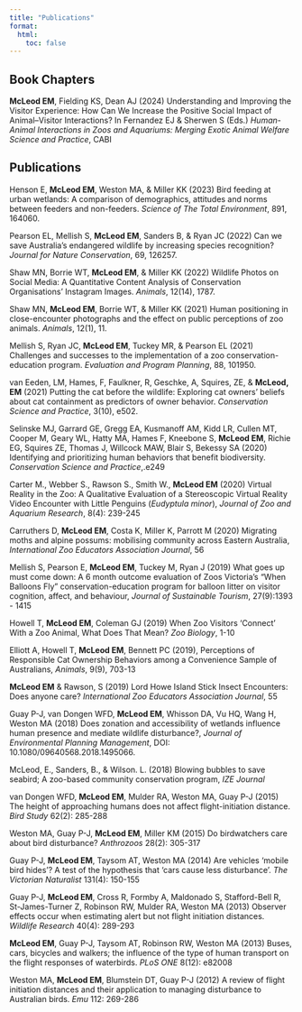 ```yaml
---
title: "Publications"
format:
  html:
    toc: false
---
```


## Book Chapters  

**McLeod EM**, Fielding KS, Dean AJ (2024) Understanding and Improving the Visitor Experience: How Can We Increase the Positive Social Impact of Animal–Visitor Interactions? In Fernandez EJ & Sherwen S (Eds.) *Human-Animal Interactions in Zoos and Aquariums: Merging Exotic Animal Welfare Science and Practice*, CABI  

## Publications  

Henson E, **McLeod EM**, Weston MA, & Miller KK (2023) Bird feeding at urban wetlands: A comparison of demographics, attitudes and norms between feeders and non-feeders. *Science of The Total Environment*, 891, 164060.  

Pearson EL, Mellish S, **McLeod EM**, Sanders B, & Ryan JC (2022) Can we save Australia’s endangered wildlife by increasing species recognition? *Journal for Nature Conservation*, 69, 126257.  

Shaw MN, Borrie WT, **McLeod EM**, & Miller KK (2022) Wildlife Photos on Social Media: A Quantitative Content Analysis of Conservation Organisations’ Instagram Images. *Animals*, 12(14), 1787.  

Shaw MN, **McLeod EM**, Borrie WT, & Miller KK (2021) Human positioning in close-encounter photographs and the effect on public perceptions of zoo animals. *Animals*, 12(1), 11.  

Mellish S, Ryan JC, **McLeod EM**, Tuckey MR, & Pearson EL (2021) Challenges and successes to the implementation of a zoo conservation-education program. *Evaluation and Program Planning*, 88, 101950.  

van Eeden, LM, Hames, F, Faulkner, R, Geschke, A, Squires, ZE, & **McLeod, EM** (2021) Putting the cat before the wildlife: Exploring cat owners' beliefs about cat containment as predictors of owner behavior. *Conservation Science and Practice*, 3(10), e502.  

Selinske MJ, Garrard GE, Gregg EA, Kusmanoff AM, Kidd LR, Cullen MT, Cooper M, Geary WL, Hatty MA, Hames F, Kneebone S, **McLeod EM**, Richie EG, Squires ZE, Thomas J, Willcock MAW, Blair S, Bekessy SA (2020) Identifying and prioritizing human behaviors that benefit biodiversity. *Conservation Science and Practice*,.e249  

Carter M., Webber S., Rawson S., Smith W., **McLeod EM** (2020) Virtual Reality in the Zoo: A Qualitative Evaluation of a Stereoscopic Virtual Reality Video Encounter with Little Penguins (*Eudyptula minor*), *Journal of Zoo and Aquarium Research*, 8(4): 239-245  

Carruthers D, **McLeod EM**, Costa K, Miller K, Parrott M (2020) Migrating moths and alpine possums: mobilising community across Eastern Australia, *International Zoo Educators Association Journal*, 56  

Mellish S, Pearson E, **McLeod EM**, Tuckey M, Ryan J (2019) What goes up must come down: A 6 month outcome evaluation of Zoos Victoria’s “When Balloons Fly” conservation-education program for balloon litter on visitor cognition, affect, and behaviour, *Journal of Sustainable Tourism*, 27(9):1393 - 1415  

Howell T, **McLeod EM**, Coleman GJ (2019) When Zoo Visitors ‘Connect’ With a Zoo Animal, What Does That Mean? *Zoo Biology*, 1-10  

Elliott A, Howell T, **McLeod EM**, Bennett PC (2019), Perceptions of Responsible Cat Ownership Behaviors among a Convenience Sample of Australians, *Animals*, 9(9), 703-13  

**McLeod EM** & Rawson, S (2019) Lord Howe Island Stick Insect Encounters: Does anyone care? *International Zoo Educators Association Journal*, 55  

Guay P-J, van Dongen WFD, **McLeod EM**, Whisson DA, Vu HQ, Wang H, Weston MA (2018) Does zonation and accessibility of wetlands influence human presence and mediate wildlife disturbance?, *Journal of Environmental Planning Management*, DOI: 10.1080/09640568.2018.1495066. 

McLeod, E., Sanders, B., & Wilson. L. (2018) Blowing bubbles to save seabird; A zoo-based community conservation program, *IZE Journal*  

van Dongen WFD, **McLeod EM**, Mulder RA, Weston MA, Guay P-J (2015) The height of approaching humans does not affect flight-initiation distance. *Bird Study* 62(2): 285-288  

Weston MA, Guay P-J, **McLeod EM**, Miller KM (2015) Do birdwatchers care about bird disturbance? *Anthrozoos* 28(2): 305-317  

Guay P-J, **McLeod EM**, Taysom AT, Weston MA (2014) Are vehicles ‘mobile bird hides’? A test of the hypothesis that ‘cars cause less disturbance’. *The Victorian Naturalist* 131(4): 150-155  

Guay P-J, **McLeod EM**, Cross R, Formby A, Maldonado S, Stafford-Bell R, St-James-Turner Z, Robinson RW, Mulder RA, Weston MA (2013) Observer effects occur when estimating alert but not flight initiation distances. *Wildlife Research* 40(4): 289-293  

**McLeod EM**, Guay P-J, Taysom AT, Robinson RW, Weston MA (2013) Buses, cars, bicycles and walkers; the influence of the type of human transport on the flight responses of waterbirds. *PLoS ONE* 8(12): e82008  

Weston MA, **McLeod EM**, Blumstein DT, Guay P-J (2012) A review of flight initiation distances and their application to managing disturbance to Australian birds. *Emu* 112: 269-286  
